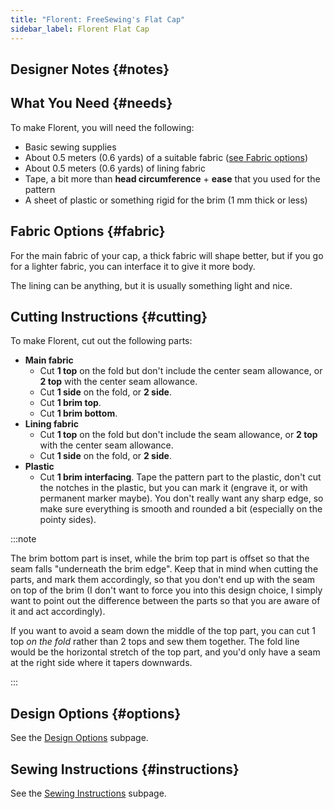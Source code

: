 ```yaml
---
title: "Florent: FreeSewing's Flat Cap"
sidebar_label: Florent Flat Cap
---
```



<DocusaurusDoc>
  <DesignInfo design="florent" noDocsLink />
</DocusaurusDoc>

## Designer Notes {#notes}

<Notes />

## What You Need {#needs}

To make Florent, you will need the following:

- Basic sewing supplies
- About 0.5 meters (0.6 yards) of a suitable fabric ([see Fabric
  options](#fabric))
- About 0.5 meters (0.6 yards) of lining fabric
- Tape, a bit more than **head circumference** + **ease** that you used for the
  pattern
- A sheet of plastic or something rigid for the brim (1 mm thick or less)

## Fabric Options {#fabric}

For the main fabric of your cap, a thick fabric will shape better, but if you
go for a lighter fabric, you can interface it to give it more body.

The lining can be anything, but it is usually something light and nice.

## Cutting Instructions {#cutting}

To make Florent, cut out the following parts:

- **Main fabric**
  - Cut **1 top** on the fold but don't include the center seam allowance, or
    **2 top** with the center seam allowance.
  - Cut **1 side** on the fold, or **2 side**.
  - Cut **1 brim top**.
  - Cut **1 brim bottom**.
- **Lining fabric**
  - Cut **1 top** on the fold but don't include the seam allowance, or **2
    top** with the center seam allowance.
  - Cut **1 side** on the fold, or **2 side**.
- **Plastic**
  - Cut **1 brim interfacing**. Tape the pattern part to the plastic, don't cut
    the notches in the plastic, but you can mark it (engrave it, or with
    permanent marker maybe). You don't really want any sharp edge, so make sure
    everything is smooth and rounded a bit (especially on the pointy sides).

:::note

The brim bottom part is inset, while the brim top part is offset so that the
seam falls "underneath the brim edge". Keep that in mind when cutting the
parts, and mark them accordingly, so that you don't end up with the seam on top
of the brim (I don't want to force you into this design choice, I simply want
to point out the difference between the parts so that you are aware of it and
act accordingly).

If you want to avoid a seam down the middle of the top part, you can cut 1 top
_on the fold_ rather than 2 tops and sew them together. The fold line would be
the horizontal stretch of the top part, and you'd only have a seam at the right
side where it tapers downwards.

:::

## Design Options {#options}

<MiniTip>See the [Design Options](/docs/designs/florent/options/) subpage.</MiniTip>

## Sewing Instructions {#instructions}

<MiniTip>See the [Sewing Instructions](/docs/designs/florent/instructions/) subpage.</MiniTip>

